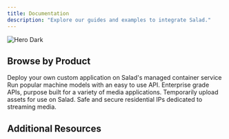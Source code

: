 ```yaml
---
title: Documentation
description: "Explore our guides and examples to integrate Salad."
---
```


<img src="/images/gpu-pricing.png" alt="Hero Dark" />

## Browse by Product

<CardGroup cols={2}>
  <Card
    title="Container Engine (SCE)"
    icon="docker"
    href="/container-engine/introduction"
  >
    Deploy your own custom application on Salad's managed container service
  </Card>
  <Card
    title="Inference Endpoints (SIE)"
    icon="code"
    href="/inference-endpoints/introduction"
  >
    Run popular machine models with an easy to use API.
  </Card>
  <Card
    title="Managed Services"
    icon="file-shield"
    href="/managed-services/introduction"
  >
    Enterprise grade APIs, purpose built for a variety of media applications.
  </Card>
  <Card
    title="Salad Simple Storage Service (S4)"
    icon="database"
    href="/salad-simple-storage-service"
  >
    Temporarily upload assets for use on Salad.
  </Card>
  <Card
    title="Salad Gateway Service (SGS)"
    icon="house-signal"
    href="/gateway-service/introduction"
  >
    Safe and secure residential IPs dedicated to streaming media.
  </Card>
</CardGroup>

## Additional Resources

<CardGroup cols={2}>
  <Card title="Security" icon="shield" href="https://salad.com/security"></Card>
  <Card
    title="Trust Center"
    icon="building-shield"
    href="https://trust.salad.com/"
  ></Card>
  <Card
    title="Terms of Service"
    icon="scroll"
    href="https://salad.com/terms/saladcloud"
  ></Card>
  <Card
    title="Privacy Policy"
    icon="user-secret"
    href="https://salad.com/privacy"
  ></Card>
  <Card title="Support" icon="life-ring" href="/support"></Card>
</CardGroup>
